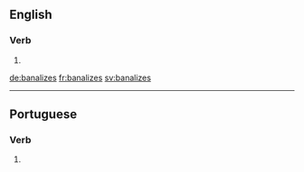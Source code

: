 ==English==

===Verb===
{{head|en}}

# {{en-third-person singular of|banalize}}

[[de:banalizes]]
[[fr:banalizes]]
[[sv:banalizes]]

----
==Portuguese==

===Verb===
{{pt-verb-form}}
# {{pt-verb-form-of|banalizar}}
{{rfc-auto}}